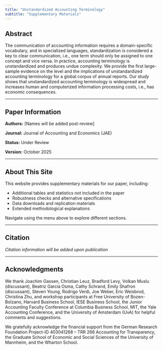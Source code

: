 ```yaml
---
title: "Unstandardized Accounting Terminology"
subtitle: "Supplementary Materials"
---
```


## Abstract

The communication of accounting information requires a domain-specific vocabulary, and in specialized languages, standardization is considered a key to clear communication, i.e., one term should only be assigned to one concept and vice versa. In practice, accounting terminology is unstandardized and produces undue complexity. We provide the first large-sample evidence on the level and the implications of unstandardized accounting terminology for a global corpus of annual reports. Our study shows that unstandardized accounting terminology is widespread and increases human and computerized information processing costs, i.e., has economic consequences.

---

## Paper Information

**Authors:** [Names will be added post-review]

**Journal:** Journal of Accounting and Economics (JAE)

**Status:** Under Review

**Version:** October 2025

---

## About This Site

This website provides supplementary materials for our paper, including:

- Additional tables and statistics not included in the paper
- Robustness checks and alternative specifications
- Data downloads and replication materials
- Extended methodological explanations

Navigate using the menu above to explore different sections.

---

## Citation

*Citation information will be added upon publication*

---

## Acknowledgments

We thank Joachim Gassen, Christian Leuz, Bradford Levy, Volkan Muslu (discussant), Beatriz Garcia Osma, Cathy Schrand, Emily Shafron (discussant), Steven Young, Rodrigo Verdi, Joe Weber, Eric Weisbrod, Christina Zhu, and workshop participants at Free University of Bozen-Bolzano, Harvard Business School, IESE Business School, the Junior Accounting Faculty Conference at Columbia Business School, MIT, the Yale Accounting Conference, and the University of Amsterdam (UvA) for helpful comments and suggestions.

We gratefully acknowledge the financial support from the German Research Foundation Project-ID 403041268 – TRR 266 Accounting for Transparency, the Graduate School of Economic and Social Sciences of the University of Mannheim, and the Wharton School.
